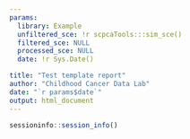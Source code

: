 ```yaml
---
params:
  library: Example
  unfiltered_sce: !r scpcaTools:::sim_sce()
  filtered_sce: NULL
  processed_sce: NULL
  date: !r Sys.Date()

title: "Test template report"
author: "Childhood Cancer Data Lab"
date: "`r params$date`"
output: html_document
---
```


```r
sessioninfo::session_info()
```

